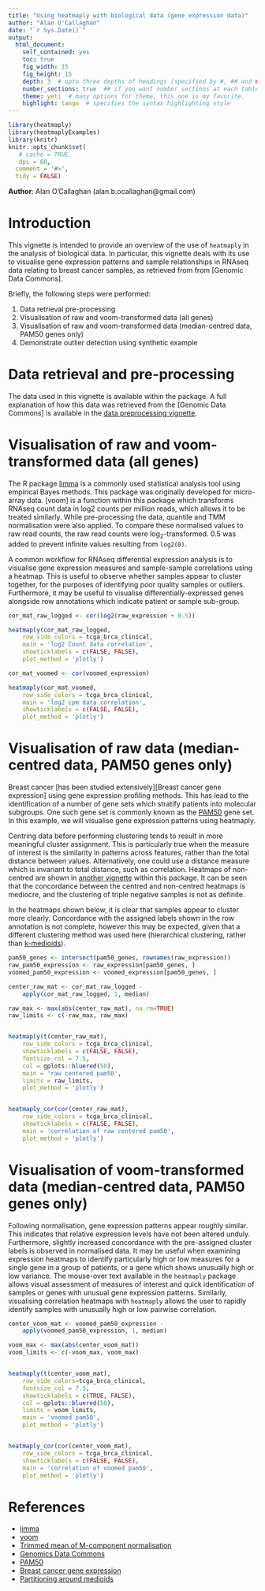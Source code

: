 ```yaml
---
title: "Using heatmaply with biological data (gene expression data)"
author: "Alan O'Callaghan"
date: "`r Sys.Date()`"
output:
  html_document:
    self_contained: yes
    toc: true
    fig_width: 15
    fig_height: 15
    depth: 3  # upto three depths of headings (specified by #, ## and ###)  
    number_sections: true  ## if you want number sections at each table header
    theme: yeti  # many options for theme, this one is my favorite.
    highlight: tango  # specifies the syntax highlighting style
---
```

<!--
%\VignetteEngine{knitr::rmarkdown}
%\VignetteIndexEntry{Using heatmaply with biological data}
-->


```r
library(heatmaply)
library(heatmaplyExamples)
library(knitr)
knitr::opts_chunk$set(
   # cache = TRUE,
   dpi = 60,
  comment = '#>',
  tidy = FALSE)

```
**Author**: Alan O'Callaghan (alan.b.ocallaghan@gmail.com)




Introduction
============

This vignette is intended to provide an overview of the use of
`heatmaply` in the analysis of biological data. In particular, 
this vignette deals with its use to visualise gene expression 
patterns and sample relationships in 
RNAseq data relating to breast cancer samples,
as retrieved from from [Genomic Data Commons].

Briefly, the following steps were performed:

1. Data retrieval pre-processing
2. Visualisation of raw and voom-transformed data (all genes)
3. Visualisation of raw and voom-transformed data 
  (median-centred data, PAM50 genes only)
4. Demonstrate outlier detection using synthetic example



Data retrieval and pre-processing
=================
The data used in this vignette is available within the package. 
A full explanation of how this data was retrieved from the 
[Genomic Data Commons] is available in the [data preprocessing vignette].


[data preprocessing vignette]: data_preprocessing.html


Visualisation of raw and voom-transformed data (all genes)
==========================================================
The R package [limma] is a commonly used statistical analysis tool using
empirical Bayes methods. This package was originally developed for micro-array data.
[voom] is a function within this package which transforms RNAseq count data in 
log2 counts per million reads, which allows it to be treated similarly. 
While pre-processing the data, quantile and TMM normalisation
were also applied. To compare these normalised values to raw read counts, 
the raw read counts were log~2~-transformed. 0.5 was
added to prevent infinite values resulting from `log2(0)`.

A common workflow for RNAseq differential expression analysis is to visualise
gene expression measures and sample-sample correlations using a heatmap. 
This is useful to observe whether samples appear to cluster together, for 
the purposes of identifying poor quality samples or outliers.
Furthermore, it may be useful to visualise differentially-expressed genes
alongside row annotations which indicate patient or sample sub-group.


```r
cor_mat_raw_logged <- cor(log2(raw_expression + 0.5))

heatmaply(cor_mat_raw_logged, 
    row_side_colors = tcga_brca_clinical,
    main = 'log2 Count data correlation',
    showticklabels = c(FALSE, FALSE),
    plot_method = 'plotly')

```


```r

cor_mat_voomed <- cor(voomed_expression)

heatmaply(cor_mat_voomed, 
    row_side_colors = tcga_brca_clinical,
    main = 'log2 cpm data correlation',
    showticklabels = c(FALSE, FALSE),
    plot_method = 'plotly')

```



Visualisation of raw data (median-centred data, PAM50 genes only)
=================================================================
Breast cancer [has been studied extensively][Breast cancer gene expression]
using gene expression profiling methods. This has lead to the identification of 
a number of gene sets which stratify patients into molecular subgroups.
One such gene set is commonly known as the [PAM50] gene set. In this example,
we will visualise gene expression patterns using heatmaply.

Centring data before performing clustering tends to result in more meaningful cluster
assignment. This is particularly true when
the measure of interest is the similarity in patterns across features, rather than 
the total distance between values. Alternatively, one could use a distance measure
which is invariant to total distance, such as correlation.
Heatmaps of non-centred are shown in 
[another vignette](non_centred_heatmaps.html) within this package. It can be seen
that the concordance between the centred and non-centred heatmaps is mediocre, and 
the clustering of triple negative samples is not as definite.

In the heatmaps shown below, it is clear that samples appear to cluster more 
clearly. Concordance with the assigned labels shown in the row annotation 
is not complete, however this may be expected, 
given that a different clustering method was used here (hierarchical clustering,
rather than [k-medioids]([Partitioning around medioids])).

```r
pam50_genes <- intersect(pam50_genes, rownames(raw_expression))
raw_pam50_expression <- raw_expression[pam50_genes, ]
voomed_pam50_expression <- voomed_expression[pam50_genes, ]

center_raw_mat <- cor_mat_raw_logged - 
    apply(cor_mat_raw_logged, 1, median)

raw_max <- max(abs(center_raw_mat), na.rm=TRUE)
raw_limits <- c(-raw_max, raw_max)


heatmaply(t(center_raw_mat), 
    row_side_colors = tcga_brca_clinical,
    showticklabels = c(FALSE, FALSE),
    fontsize_col = 7.5,
    col = gplots::bluered(50),
    main = 'raw centered pam50',
    limits = raw_limits,
    plot_method = 'plotly')


heatmaply_cor(cor(center_raw_mat), 
    row_side_colors = tcga_brca_clinical,
    showticklabels = c(FALSE, FALSE),
    main = 'correlation of raw centered pam50',
    plot_method = 'plotly')


```

Visualisation of voom-transformed data (median-centred data, PAM50 genes only)
==================
Following normalisation, gene expression patterns appear roughly similar. 
This indicates that relative expression levels have not been altered unduly.
Furthermore, slightly increased concordance with the pre-assigned cluster labels
is observed in normalised data. It may be useful when examining expression 
heatmaps to identify particularly high or low measures for a single
gene in a group of patients, or a gene which shows unusually high or low variance.
The mouse-over text available in the `heatmaply` 
package allows visual assessment of measures of interest and quick identification
of samples or genes with unusual gene expression patterns.
Similarly, visualising correlation heatmaps with `heatmaply` allows the user to
rapidly identify samples with unusually high or low pairwise correlation.


```r
center_voom_mat <- voomed_pam50_expression - 
    apply(voomed_pam50_expression, 1, median)

voom_max <- max(abs(center_voom_mat))
voom_limits <- c(-voom_max, voom_max)


heatmaply(t(center_voom_mat), 
    row_side_colors=tcga_brca_clinical,
    fontsize_col = 7.5,
    showticklabels = c(TRUE, FALSE),
    col = gplots::bluered(50),
    limits = voom_limits,
    main = 'voomed pam50',
    plot_method = 'plotly')


heatmaply_cor(cor(center_voom_mat), 
    row_side_colors = tcga_brca_clinical,
    showticklabels = c(FALSE, FALSE),
    main = 'correlation of voomed pam50',
    plot_method = 'plotly')

```

References
==========
- [limma]
- [voom](https://genomebiology.biomedcentral.com/articles/10.1186/gb-2014-15-2-r29)
- [Trimmed mean of M-component normalisation][TMM]
- [Genomics Data Commons]
- [PAM50]
- [Breast cancer gene expression](https://www.ncbi.nlm.nih.gov/pubmed/28733194)
- [Partitioning around medioids]

[Partitioning around medioids]: https://en.wikipedia.org/wiki/K-medoids
[Genomics Data Commons]: https://gdc.cancer.gov/
[limma]: https://bioconductor.org/packages/release/bioc/html/limma.html
[TMM]: https://www.ncbi.nlm.nih.gov/pmc/articles/PMC2864565/
[PAM50]: http://ascopubs.org/doi/abs/10.1200/jco.2008.18.1370
